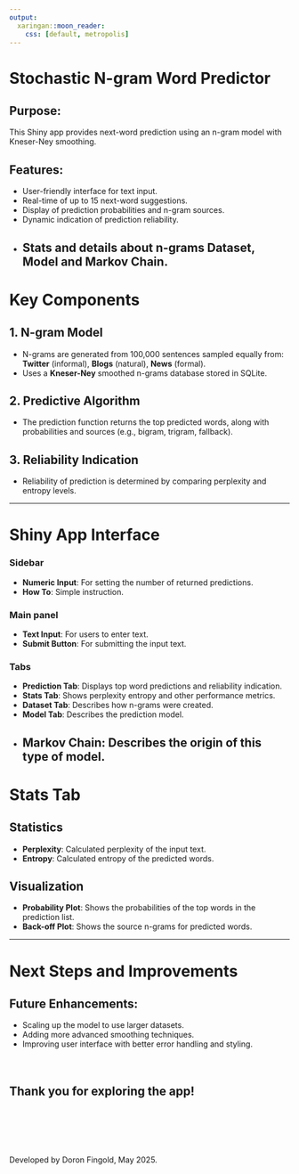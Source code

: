 ```yaml
---
output:
  xaringan::moon_reader:
    css: [default, metropolis]
---
```


# Stochastic N-gram Word Predictor

## Purpose:
This Shiny app provides next-word prediction using an n-gram model with 
Kneser-Ney smoothing.

## Features:
- User-friendly interface for text input.
- Real-time of up to 15 next-word suggestions.
- Display of prediction probabilities and n-gram sources.
- Dynamic indication of prediction reliability.
- **Stats** and details about n-grams **Dataset**, **Model** and **Markov Chain**.
---

# Key Components

## 1. N-gram Model
- N-grams are generated from 100,000 sentences sampled equally from:<br />
**Twitter** (informal), **Blogs** (natural), **News** (formal).
- Uses a **Kneser-Ney** smoothed n-grams database stored in SQLite.

## 2. Predictive Algorithm
- The prediction function returns the top predicted words, along with 
<br />probabilities and sources (e.g., bigram, trigram, fallback).

## 3. Reliability Indication
- Reliability of prediction is determined by comparing perplexity and entropy levels.

---

# Shiny App Interface

### Sidebar
- **Numeric Input**: For setting the number of returned predictions.
- **How To**: Simple instruction.

### Main panel
- **Text Input**: For users to enter text.
- **Submit Button**: For submitting the input text.

### Tabs
- **Prediction Tab**: Displays top word predictions and reliability indication.
- **Stats Tab**: Shows perplexity entropy and other performance metrics.
- **Dataset Tab**: Describes how n-grams were created.
- **Model Tab**: Describes the prediction model.
- **Markov Chain**: Describes the origin of this type of model.
---

# Stats Tab

## Statistics
- **Perplexity**: Calculated perplexity of the input text. 
- **Entropy**: Calculated entropy of the predicted words.

## Visualization
- **Probability Plot**: Shows the probabilities of the top words in the 
prediction list.
- **Back-off Plot**: Shows the source n-grams for predicted words.

---

# Next Steps and Improvements

## Future Enhancements:
- Scaling up the model to use larger datasets.
- Adding more advanced smoothing techniques.
- Improving user interface with better error handling and styling.
<br/><br/><br/>

## Thank you for exploring the app!

<br/><br/><br/><br/><br/>
Developed by Doron Fingold, May 2025.

